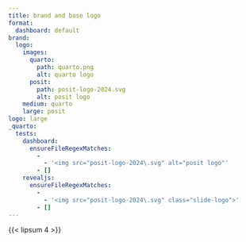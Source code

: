 ```yaml
---
title: brand and base logo
format:
  dashboard: default
brand:
  logo:
    images:
      quarto:
        path: quarto.png
        alt: quarto logo
      posit:
        path: posit-logo-2024.svg
        alt: posit logo
    medium: quarto
    large: posit
logo: large
_quarto:
  tests:
    dashboard:
      ensureFileRegexMatches:
        -
          - '<img src="posit-logo-2024\.svg" alt="posit logo"'
        - []
    revealjs:
      ensureFileRegexMatches:
        -
          - '<img src="posit-logo-2024\.svg" class="slide-logo">'
        - []
---
```


{{< lipsum 4 >}}